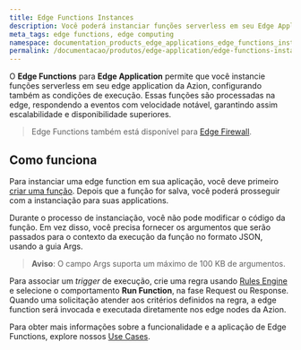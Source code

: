 ```yaml
---
title: Edge Functions Instances
description: Você poderá instanciar funções serverless em seu Edge Application na Azion.
meta_tags: edge functions, edge computing
namespace: documentation_products_edge_applications_edge_functions_instances
permalink: /documentacao/produtos/edge-application/edge-functions-instances/
---
```


O **Edge Functions** para **Edge Application** permite que você instancie funções serverless em seu edge application da Azion, configurando também as condições de execução. Essas funções são processadas na edge, respondendo a eventos com velocidade notável, garantindo assim escalabilidade e disponibilidade superiores.

> Edge Functions também está disponível para [Edge Firewall](/pt-br/documentacao/produtos/edge-firewall/edge-functions-instances/).

## Como funciona

Para instanciar uma edge function em sua aplicação, você deve primeiro [criar uma função](/pt-br/documentacao/produtos/edge-application/edge-functions/). Depois que a função for salva, você poderá prosseguir com a instanciação para suas applications.

Durante o processo de instanciação, você não pode modificar o código da função. Em vez disso, você precisa fornecer os argumentos que serão passados para o contexto da execução da função no formato JSON, usando a guia Args.

> **Aviso**: O campo Args suporta um máximo de 100 KB de argumentos.

Para associar um *trigger* de execução, crie uma regra usando [Rules Engine](/pt-br/documentacao/produtos/edge-application/rules-engine) e selecione o comportamento **Run Function**, na fase Request ou Response. Quando uma solicitação atender aos critérios definidos na regra, a edge function será invocada e executada diretamente nos edge nodes da Azion.

Para obter mais informações sobre a funcionalidade e a aplicação de Edge Functions, explore nossos [Use Cases](/pt-br/documentacao/use-cases/).
